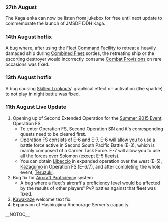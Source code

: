 ===27th August===
The Kaga enka can now be listen from jukebox for free until next update to commemorate the launch of JMSDF DDH Kaga.

===14th August hotfix===
A bug where, after using the [[Fleet Command Facility]] to retreat a heavily damaged ship during [[Combined Fleet]] sorties, the retreating ship or the escorting destroyer  would incorrectly consume [[Combat Provisions]] on rare occasions was fixed.

===13th August hotfix===
A bug causing [[Skilled Lookouts]]' graphical effect on activation (the sparkle) to not play in night battle was fixed.

===11th August Live Update===
#Opening up of Second Extended Operation for the [[Summer 2015 Event]]: Operation FS
#*To enter Operation FS, Second Operation SN and it's corresponding quests need to be cleared first.
#*Operation FS consists of E-6 and E-7. E-6 will allow you to use a battle force active in Second South Pacific Battle (E-3), which is mainly composed of a Carrier Task Force. E-7 will allow you to use all the forces over Solomon (except E-5 fleets).
#*You can obtain [[Libeccio]] in expanded operation over the west (E-5), [[Kazagumo]] in Operation FS (E-6/7), and after completing the whole event, [[Teruzuki]].
#Bug fix for [[Aircraft Proficiency]] system
#*A bug where a fleet's aircraft's proficiency level would be affected by the results of other players' PvP battles against that fleet was fixed.
#[[Kawakaze]] welcome text fix.
#Expansion of Hashirajima Anchorage Server's capacity.

__NOTOC__<ac_metadata title="August 2015 Hotfixes" notify_everyone="1439343384" related_topics="Recent Updates|Summer 2015 Event"> </ac_metadata>
